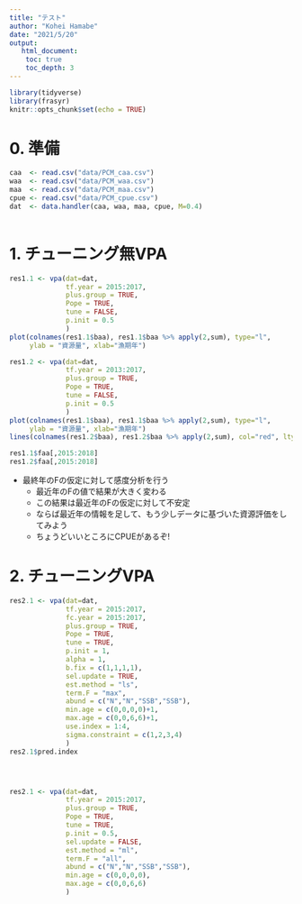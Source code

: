 ```yaml
---
title: "テスト"
author: "Kohei Hamabe"
date: "2021/5/20"
output:
   html_document:
    toc: true
    toc_depth: 3  
---
```


```r
library(tidyverse)
library(frasyr)
knitr::opts_chunk$set(echo = TRUE)
```

# 0. 準備

```r

caa  <- read.csv("data/PCM_caa.csv")
waa  <- read.csv("data/PCM_waa.csv")
maa  <- read.csv("data/PCM_maa.csv")
cpue <- read.csv("data/PCM_cpue.csv")
dat  <- data.handler(caa, waa, maa, cpue, M=0.4)
 
```


# 1. チューニング無VPA

```r

res1.1 <- vpa(dat=dat,
              tf.year = 2015:2017,
              plus.group = TRUE,
              Pope = TRUE,
              tune = FALSE,
              p.init = 0.5
              )
plot(colnames(res1.1$baa), res1.1$baa %>% apply(2,sum), type="l",
     ylab = "資源量", xlab="漁期年")

res1.2 <- vpa(dat=dat,
              tf.year = 2013:2017,
              plus.group = TRUE,
              Pope = TRUE,
              tune = FALSE,
              p.init = 0.5
              )
plot(colnames(res1.1$baa), res1.1$baa %>% apply(2,sum), type="l",
     ylab = "資源量", xlab="漁期年")
lines(colnames(res1.2$baa), res1.2$baa %>% apply(2,sum), col="red", lty=3)

res1.1$faa[,2015:2018]
res1.2$faa[,2015:2018]

```

- 最終年のFの仮定に対して感度分析を行う
  - 最近年のFの値で結果が大きく変わる
  - この結果は最近年のFの仮定に対して不安定
  - ならば最近年の情報を足して、もう少しデータに基づいた資源評価をしてみよう
  - ちょうどいいところにCPUEがあるぞ!


# 2. チューニングVPA

```r

res2.1 <- vpa(dat=dat,
              tf.year = 2015:2017,
              fc.year = 2015:2017,
              plus.group = TRUE,
              Pope = TRUE,
              tune = TRUE,
              p.init = 1,
              alpha = 1,
              b.fix = c(1,1,1,1),
              sel.update = TRUE,
              est.method = "ls",
              term.F = "max",
              abund = c("N","N","SSB","SSB"),
              min.age = c(0,0,0,0)+1,
              max.age = c(0,0,6,6)+1,
              use.index = 1:4,
              sigma.constraint = c(1,2,3,4)
              )
res2.1$pred.index




res2.1 <- vpa(dat=dat,
              tf.year = 2015:2017,
              plus.group = TRUE,
              Pope = TRUE,
              tune = TRUE,
              p.init = 0.5,
              sel.update = FALSE,
              est.method = "ml",
              term.F = "all",
              abund = c("N","N","SSB","SSB"),
              min.age = c(0,0,0,0),
              max.age = c(0,0,6,6)
              )

```

